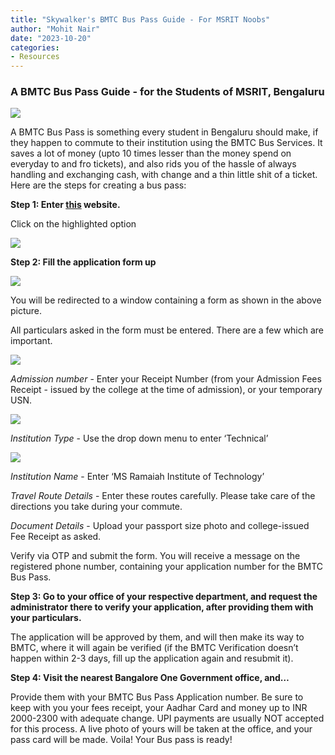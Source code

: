 ```yaml
---
title: "Skywalker's BMTC Bus Pass Guide - For MSRIT Noobs"
author: "Mohit Nair"
date: "2023-10-20"
categories:
- Resources
---
```






<h3>A BMTC Bus Pass Guide - for the Students of MSRIT, Bengaluru</h3>




![](thumbnail.jpg)

A BMTC Bus Pass is something every student in Bengaluru should make, if they happen to commute to their institution using the BMTC Bus Services. It saves a lot of money (upto 10 times lesser than the money spend on everyday to and fro tickets), and also rids you of the hassle of always handling  and exchanging cash, with change and a thin little shit of a ticket. 
Here are the steps for creating a bus pass:


<b>Step 1: Enter <a href = "http://student.mybmtc.com:8280/bmtc/login/secure#" target = "_blank">this</a> website.</b>

Click on the highlighted option

![](1.jpg)

<b>Step 2: Fill the application form up</b>

![](2.jpg)

You will be redirected to a window containing a form as shown in the above picture.

All particulars asked in the form must be entered. There are a few which are important.

![](3.jpg)

<i>Admission number</i> - Enter your Receipt Number (from your Admission Fees Receipt - issued by the college at the time of admission), or your temporary USN.

![](4.jpg)

<i>Institution Type</i> - Use the drop down menu to enter ‘Technical’

![](5.jpg)

<i>Institution Name</i> - Enter ‘MS Ramaiah Institute of Technology’

<i>Travel Route Details</i> - Enter these routes carefully. Please take care of the directions you take during your commute.

<i>Document Details</i> - Upload your passport size photo and college-issued Fee Receipt as asked.

Verify via OTP and submit the form. You will receive a message on the registered phone number, containing your application number for the BMTC Bus Pass.

<b>Step 3: Go to your office of your respective department, and request the administrator there to verify your application, after providing them with your particulars.</b>

The application will be approved by them, and will then make its way to BMTC, where it will again be verified (if the BMTC Verification doesn’t happen within 2-3 days, fill up the application again and resubmit it).

<b>Step 4: Visit the nearest Bangalore One Government office, and...</b> 

Provide them with your BMTC Bus Pass Application number. 
Be sure to keep with you your fees receipt, your Aadhar Card and money up to INR 2000-2300 with adequate change. UPI payments are usually NOT accepted for this process.
A live photo of yours will be taken at the office, and your pass card will be made. Voila! Your Bus pass is ready!





